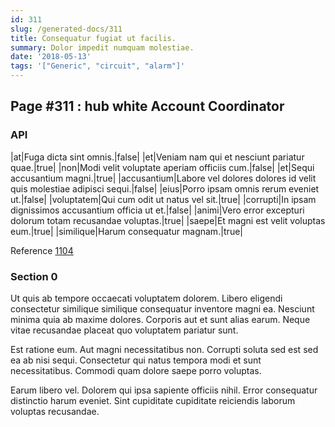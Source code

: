 ```yaml
---
id: 311
slug: /generated-docs/311
title: Consequatur fugiat ut facilis.
summary: Dolor impedit numquam molestiae.
date: '2018-05-13'
tags: '["Generic", "circuit", "alarm"]'
---
```


## Page #311 : hub white Account Coordinator
### API

|at|Fuga dicta sint omnis.|false|
|et|Veniam nam qui et nesciunt pariatur quae.|true|
|non|Modi velit voluptate aperiam officiis cum.|false|
|et|Sequi accusantium magni.|true|
|accusantium|Labore vel dolores dolores id velit quis molestiae adipisci sequi.|false|
|eius|Porro ipsam omnis rerum eveniet ut.|false|
|voluptatem|Qui cum odit ut natus vel sit.|true|
|corrupti|In ipsam dignissimos accusantium officia ut et.|false|
|animi|Vero error excepturi dolorum totam recusandae voluptas.|true|
|saepe|Et magni est velit voluptas eum.|true|
|similique|Harum consequatur magnam.|true|

Reference [1104](/1104)


### Section 0
Ut quis ab tempore occaecati voluptatem dolorem. Libero eligendi consectetur similique similique consequatur inventore magni ea. Nesciunt minima quia ab maxime dolores. Corporis aut et sunt alias earum. Neque vitae recusandae placeat quo voluptatem pariatur sunt.
 Est ratione eum. Aut magni necessitatibus non. Corrupti soluta sed est sed ea ab nisi sequi. Consectetur qui natus tempora modi et sunt necessitatibus. Commodi quam dolore saepe porro voluptas.
 Earum libero vel. Dolorem qui ipsa sapiente officiis nihil. Error consequatur distinctio harum eveniet. Sint cupiditate cupiditate reiciendis laborum voluptas recusandae.
